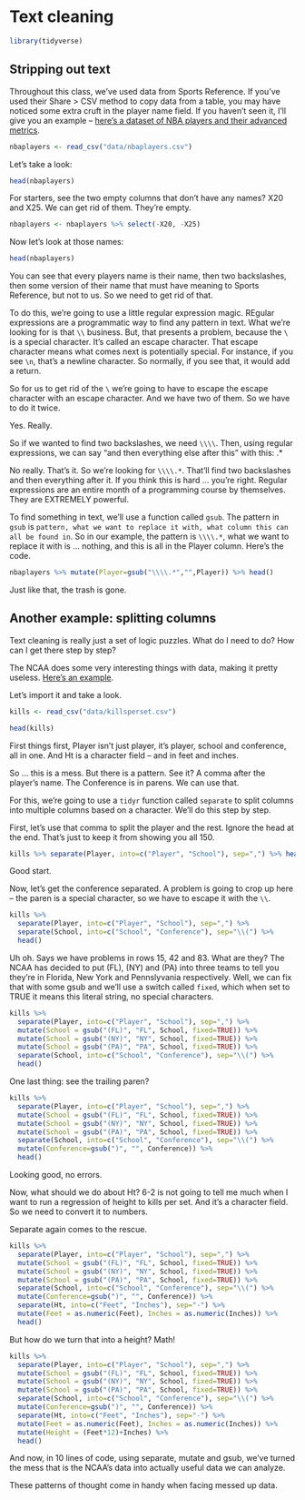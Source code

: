 # Text cleaning 


```r
library(tidyverse)
```



## Stripping out text

Throughout this class, we've used data from Sports Reference. If you've used their Share > CSV method to copy data from a table, you may have noticed some extra cruft in the player name field. If you haven't seen it, I'll give you an example -- [here's a dataset of NBA players and their advanced metrics](https://unl.box.com/s/bx89eg0ooccpovm3ii7jnbjj3xaby2qd).

```r
nbaplayers <- read_csv("data/nbaplayers.csv")
```

Let's take a look:

```r
head(nbaplayers)
```

For starters, see the two empty columns that don't have any names? X20 and X25. We can get rid of them. They're empty. 

```r
nbaplayers <- nbaplayers %>% select(-X20, -X25)
```

Now let's look at those names:

```r
head(nbaplayers)
```

You can see that every players name is their name, then two backslashes, then some version of their name that must have meaning to Sports Reference, but not to us. So we need to get rid of that. 

To do this, we're going to use a little regular expression magic. REgular expressions are a programmatic way to find any pattern in text. What we're looking for is that `\\` business. But, that presents a problem, because the `\` is a special character. It's called an escape character. That escape character means what comes next is potentially special. For instance, if you see `\n`, that's a newline character. So normally, if you see that, it would add a return. 

So for us to get rid of the `\` we're going to have to escape the escape character with an escape character. And we have two of them. So we have to do it twice. 

Yes. Really.

So if we wanted to find two backslashes, we need `\\\\`. Then, using regular expressions, we can say "and then everything else after this" with this: .* 

No really. That's it. So we're looking for `\\\\.*`. That'll find two backslashes and then everything after it. If you think this is hard ... you're right. Regular expressions are an entire month of a programming course by themselves. They are EXTREMELY powerful. 

To find something in text, we'll use a function called `gsub`. The pattern in `gsub` is `pattern, what we want to replace it with, what column this can all be found in`. So in our example, the pattern is `\\\\.*`, what we want to replace it with is ... nothing, and this is all in the Player column. Here's the code. 

```r
nbaplayers %>% mutate(Player=gsub("\\\\.*","",Player)) %>% head()
```

Just like that, the trash is gone.

## Another example: splitting columns

Text cleaning is really just a set of logic puzzles. What do I need to do? How can I get there step by step?

The NCAA does some very interesting things with data, making it pretty useless. [Here's an example](https://unl.box.com/s/kxjh8k7bm95i8eeovao18nqiky860j1s). 

Let's import it and take a look.

```r
kills <- read_csv("data/killsperset.csv")
```

```r
head(kills)
```

First things first, Player isn't just player, it's player, school and conference, all in one. And Ht is a character field -- and in feet and inches.

So ... this is a mess. But there is a pattern. See it? A comma after the player's name. The Conference is in parens. We can use that. 

For this, we're going to use a `tidyr` function called `separate` to split columns into multiple columns based on a character. We'll do this step by step.

First, let's use that comma to split the player and the rest. Ignore the head at the end. That's just to keep it from showing you all 150.

```r
kills %>% separate(Player, into=c("Player", "School"), sep=",") %>% head()
```

Good start.

Now, let's get the conference separated. A problem is going to crop up here -- the paren is a special character, so we have to escape it with the `\\`. 

```r
kills %>% 
  separate(Player, into=c("Player", "School"), sep=",") %>%
  separate(School, into=c("School", "Conference"), sep="\\(") %>% 
  head()
```

Uh oh. Says we have problems in rows 15, 42 and 83. What are they? The NCAA has decided to put (FL), (NY) and (PA) into three teams to tell you they're in Florida, New York and Pennslyvania respectively. Well, we can fix that with some gsub and we'll use a switch called `fixed`, which when set to TRUE it means this literal string, no special characters.

```r
kills %>% 
  separate(Player, into=c("Player", "School"), sep=",") %>% 
  mutate(School = gsub("(FL)", "FL", School, fixed=TRUE)) %>%
  mutate(School = gsub("(NY)", "NY", School, fixed=TRUE)) %>%
  mutate(School = gsub("(PA)", "PA", School, fixed=TRUE)) %>%
  separate(School, into=c("School", "Conference"), sep="\\(") %>% 
  head()
```

One last thing: see the trailing paren?

```r
kills %>% 
  separate(Player, into=c("Player", "School"), sep=",") %>% 
  mutate(School = gsub("(FL)", "FL", School, fixed=TRUE)) %>%
  mutate(School = gsub("(NY)", "NY", School, fixed=TRUE)) %>%
  mutate(School = gsub("(PA)", "PA", School, fixed=TRUE)) %>%
  separate(School, into=c("School", "Conference"), sep="\\(") %>% 
  mutate(Conference=gsub(")", "", Conference)) %>%
  head()
```

Looking good, no errors.

Now, what should we do about Ht? 6-2 is not going to tell me much when I want to run a regression of height to kills per set. And it's a character field. So we need to convert it to numbers.

Separate again comes to the rescue.

```r
kills %>% 
  separate(Player, into=c("Player", "School"), sep=",") %>% 
  mutate(School = gsub("(FL)", "FL", School, fixed=TRUE)) %>%
  mutate(School = gsub("(NY)", "NY", School, fixed=TRUE)) %>%
  mutate(School = gsub("(PA)", "PA", School, fixed=TRUE)) %>%
  separate(School, into=c("School", "Conference"), sep="\\(") %>% 
  mutate(Conference=gsub(")", "", Conference)) %>%
  separate(Ht, into=c("Feet", "Inches"), sep="-") %>%
  mutate(Feet = as.numeric(Feet), Inches = as.numeric(Inches)) %>%
  head()
```

But how do we turn that into a height? Math!

```r
kills %>% 
  separate(Player, into=c("Player", "School"), sep=",") %>% 
  mutate(School = gsub("(FL)", "FL", School, fixed=TRUE)) %>%
  mutate(School = gsub("(NY)", "NY", School, fixed=TRUE)) %>%
  mutate(School = gsub("(PA)", "PA", School, fixed=TRUE)) %>%
  separate(School, into=c("School", "Conference"), sep="\\(") %>% 
  mutate(Conference=gsub(")", "", Conference)) %>%
  separate(Ht, into=c("Feet", "Inches"), sep="-") %>%
  mutate(Feet = as.numeric(Feet), Inches = as.numeric(Inches)) %>%
  mutate(Height = (Feet*12)+Inches) %>%
  head()
```

And now, in 10 lines of code, using separate, mutate and gsub, we've turned the mess that is the NCAA's data into actually useful data we can analyze. 

These patterns of thought come in handy when facing messed up data.